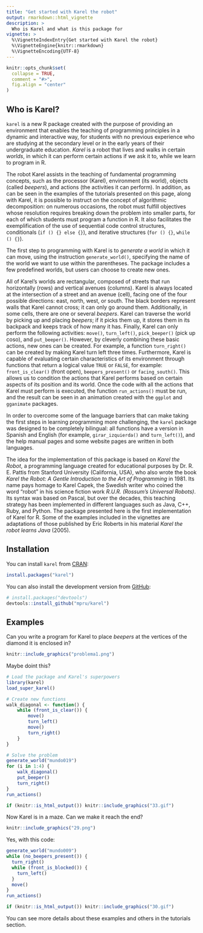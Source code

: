 ```yaml
---
title: "Get started with Karel the robot"
output: rmarkdown::html_vignette
description: >
  Who is Karel and what is this package for
vignette: >
  %\VignetteIndexEntry{Get started with Karel the robot}
  %\VignetteEngine{knitr::rmarkdown}
  %\VignetteEncoding{UTF-8}
---
```


```r
knitr::opts_chunk$set(
  collapse = TRUE,
  comment = "#>",
  fig.align = "center"
)
```

## Who is Karel?

`karel` is a new R package created with the purpose of providing an environment that enables the teaching of programming principles in a dynamic and interactive way, for students with no previous experience who are studying at the secondary level or in the early years of their undergraduate education. *Karel* is a robot that lives and walks in certain *worlds*, in which it can perform certain actions if we ask it to, while we learn to program in R.

The robot Karel assists in the teaching of fundamental programming concepts, such as the processor (Karel), environment (its world), objects (called *beepers*), and actions (the activities it can perform). In addition, as can be seen in the examples of the tutorials presented on this page, along with Karel, it is possible to instruct on the concept of algorithmic decomposition: on numerous occasions, the robot must fulfill objectives whose resolution requires breaking down the problem into smaller parts, for each of which students must program a function in R. It also facilitates the exemplification of the use of sequential code control structures, conditionals (`if () {} else {}`), and iterative structures (`for () {}`, `while () {}`).

The first step to programming with Karel is to *generate a world* in which it can move, using the instruction `generate_world()`, specifying the name of the world we want to use within the parentheses. The package includes a few predefined worlds, but users can choose to create new ones.

All of Karel's worlds are rectangular, composed of streets that run horizontally (rows) and vertical avenues (columns). Karel is always located at the intersection of a street and an avenue (cell), facing one of the four possible directions: east, north, west, or south. The black borders represent walls that Karel cannot cross; it can only go around them. Additionally, in some cells, there are one or several *beepers*. Karel can traverse the world by picking up and placing *beepers*; if it picks them up, it stores them in its backpack and keeps track of how many it has. Finally, Karel can only perform the following activities: `move()`, `turn_left()`, `pick_beeper()` (pick up coso), and `put_beeper()`. However, by cleverly combining these basic actions, new ones can be created. For example, a function `turn_right()` can be created by making Karel turn left three times. Furthermore, Karel is capable of evaluating certain characteristics of its environment through functions that return a logical value `TRUE` or `FALSE`, for example: `front_is_clear()` (front open), `beepers_present()` or `facing_south()`. This allows us to condition the actions that Karel performs based on certain aspects of its position and its world. Once the code with all the actions that Karel must perform is executed, the function `run_actions()` must be run, and the result can be seen in an animation created with the `ggplot` and `gganimate` packages.

In order to overcome some of the language barriers that can make taking the first steps in learning programming more challenging, the `karel` package was designed to be completely bilingual: all functions have a version in Spanish and English (for example, `girar_izquierda()` and `turn_left()`), and the help manual pages and some website pages are written in both languages.

The idea for the implementation of this package is based on *Karel the Robot*, a programming language created for educational purposes by Dr. R. E. Pattis from Stanford University (California, USA), who also wrote the book *Karel the Robot: A Gentle Introduction to the Art of Programming* in 1981. Its name pays homage to Karel Capek, the Swedish writer who coined the word "robot" in his science fiction work *R.U.R. (Rossum's Universal Robots)*. Its syntax was based on Pascal, but over the decades, this teaching strategy has been implemented in different languages such as Java, C++, Ruby, and Python. The package presented here is the first implementation of Karel for R. Some of the examples included in the vignettes are adaptations of those published by Eric Roberts in his material *Karel the robot learns Java* (2005).

## Installation

You can install `karel` from [CRAN](https://CRAN.R-project.org/package=karel):

``` r
install.packages("karel")
```

You can also install the development version from [GitHub](https://github.com/mpru/karel):

``` r
# install.packages("devtools")
devtools::install_github("mpru/karel")
```

## Examples

Can you write a program for Karel to place *beepers* at the vertices of the diamond it is enclosed in?

```r
knitr::include_graphics("problema1.png")
```

Maybe doint this?

```r
# Load the package and Karel's superpowers
library(karel)
load_super_karel()

# Create new functions
walk_diagonal <- function() {
	while (front_is_clear()) {
		move()
		turn_left()
		move()
		turn_right()
	}
}

# Solve the problem
generate_world("mundo019")
for (i in 1:4) {
	walk_diagonal()
	put_beeper()
	turn_right()
}
run_actions()
```

```r
if (knitr::is_html_output()) knitr::include_graphics("33.gif")
```

Now Karel is in a maze. Can we make it reach the end?

```r
knitr::include_graphics("29.png")
```

Yes, with this code:

```r
generate_world("mundo009")
while (no_beepers_present()) {
  turn_right()
  while (front_is_blocked()) {
    turn_left()
  }
  move()
}
run_actions()
```

```r
if (knitr::is_html_output()) knitr::include_graphics("30.gif")
```

You can see more details about these examples and others in the tutorials section.
